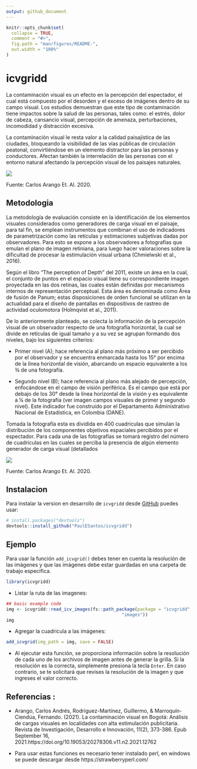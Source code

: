```yaml
---
output: github_document
---
```


<!-- README.md is generated from README.Rmd. Please edit that file -->

```r
knitr::opts_chunk$set(
  collapse = TRUE,
  comment = "#>",
  fig.path = "man/figures/README-",
  out.width = "100%"
)
```

# icvgridd

<!-- badges: start -->
<!-- badges: end -->

La contaminación visual es un efecto en la percepción del espectador, el cual está compuesto por el desorden y el exceso de imágenes dentro de su campo visual. Los estudios demuestran que este tipo de contaminación tiene impactos sobre la salud de las personas, tales como: el estrés, dolor de cabeza, cansancio visual, percepción de amenaza, perturbaciones, incomodidad y distracción excesiva.


La contaminación visual le resta valor a la calidad paisajística de las ciudades, bloqueando la visibilidad de las vías públicas de circulación peatonal, convirtiéndose en un elemento distractor para las personas y conductores. Afectan también la interrelación de las personas con el entorno natural afectando la percepción visual de los paisajes naturales.

![](man/images/img_1.png)

Fuente: Carlos Arango Et. Al. 2020.

## Metodologia

La metodología de evaluación consiste en la identificación de los elementos visuales considerados como generadores de carga visual en el paisaje, para tal fin, se emplean instrumentos que combinan el uso de indicadores de parametrización como las retículas y estimaciones subjetivas dadas por observadores. Para esto se expone a los observadores a fotografías que emulan el plano de imagen retiniana, para luego hacer valoraciones sobre la dificultad de procesar la estimulación visual urbana (Chmielwski et al., 2016).

Según el libro “The perception of Depth” del 2011, existe un área en la cual, el conjunto de puntos en el espacio visual tiene su correspondiente imagen proyectada en las dos retinas, las cuales están definidas por mecanismos internos de representación perceptual. Esta área es denominada como Área de fusión de Panum; estas disposiciones de orden funcional se utilizan en la actualidad para el diseño de pantallas en dispositivos de rastreo de actividad oculomotora (Holmqvist et al., 2011).

De lo anteriormente planteado, se colecta la información de la percepción visual de un observador respecto de una fotografía horizontal, la cual se divide en retículas de igual tamaño y a su vez se agrupan formando dos niveles, bajo los siguientes criterios:

- Primer nivel (A); hace referencia al plano más próximo a ser percibido por el observador y se encuentra enmarcada hasta los 15° por encima de la línea horizontal de visión, abarcando un espacio equivalente a los ¾ de una
fotografía.

- Segundo nivel (B); hace referencia al plano más alejado de percepción, enfocándose en el campo de visión periférica. Es el campo que está por debajo de los 30° desde la línea horizontal de la visión y es equivalente a ¼ de la fotografía (ver imagen campos visuales de primer y segundo nivel).
Este indicador fue construido por el Departamento Administrativo Nacional de Estadística, en Colombia (DANE).



Tomada la fotografía esta es dividida en 400 cuadriculas que simulan la distribución de los componentes objetivos espaciales percibidos por el espectador. Para cada una de las fotografías se tomará registro del número de cuadriculas en las cuales se perciba la presencia de algún elemento generador de carga visual (detallados

![](man/images/img_2.png)

Fuente: Carlos Arango Et. Al. 2020.

## Instalacion

Para instalar la version en desarrollo de `icvgridd` desde [GitHub](https://github.com/) puedes usar:

``` r
# install.packages("devtools")
devtools::install_github("PaulESantos/icvgridd")
```

## Ejemplo

Para usar la función `add_icvgrid()` debes tener en cuenta la resolución de las imágenes y que las imágenes debe estar guardadas en una carpeta de trabajo especifica.


```r
library(icvgridd)

```

- Listar la ruta de las imagenes:

```r
## basic example code
img <- icvgridd::read_icv_images(fs::path_package(package = "icvgridd",
                                            "images"))
img
```

- Agregar la cuadricula a las imágenes:

```r
add_icvgrid(img_path = img, save = FALSE)
```
- Al ejecutar esta función, se proporciona información sobre la resolución de cada uno de los archivos de imagen antes de generar la grilla. Si la resolución es la correcta, simplemente presiona la tecla `Enter`. En caso contrario, se te solicitará que revises la resolución de la imagen y que ingreses el valor correcto.


## Referencias :

- Arango, Carlos Andrés, Rodríguez-Martínez, Guillermo, & Marroquín-Ciendúa, Fernando. (2021). La contaminación visual en Bogotá: Análisis de cargas visuales en localidades con alta estimulación publicitaria. Revista de Investigación, Desarrollo e Innovación, 11(2), 373-386. Epub September 16, 2021.https://doi.org/10.19053/20278306.v11.n2.2021.12762

- Para usar estas funciones es necesario tener instalado perl, en windows se puede descargar desde https://strawberryperl.com/

